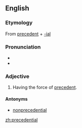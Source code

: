 ==English==

===Etymology===

From [[precedent]] + [[-ial]]

===Pronunciation===

*{{IPA|ˌprɛsəˈdɛntʃəl|lang=en}}
*{{rhymes|ɛntʃəl|lang=en}}

===Adjective===
{{en-adj|-}}

# {{context|legal|lang=en}} Having the force of [[precedent]].

====Antonyms====
*[[nonprecedential]]

[[zh:precedential]]